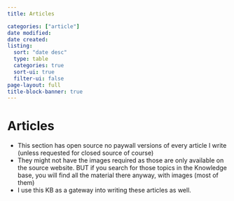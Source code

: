 ```yaml
---
title: Articles

categories: ["article"]
date modified: 
date created: 
listing:
  sort: "date desc"
  type: table
  categories: true
  sort-ui: true
  filter-ui: false
page-layout: full
title-block-banner: true
---
```


# Articles
- This section has open source no paywall versions of every article I write (unless requested for closed source of course)
- They might not have the images required as those are only available on the source website. BUT if you search for those topics in the Knowledge base, you will find all the material there anyway, with images (most of them)
- I use this KB as a gateway into writing these articles as well.



